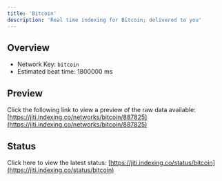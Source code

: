 ```yaml
---
title: 'Bitcoin'
description: 'Real time indexing for Bitcoin; delivered to you'
---
```


## Overview
- Network Key: `bitcoin`
- Estimated beat time: 1800000 ms

## Preview
Click the following link to view a preview of the raw data available: [https://jiti.indexing.co/networks/bitcoin/887825](https://jiti.indexing.co/networks/bitcoin/887825)

## Status
Click here to view the latest status: [https://jiti.indexing.co/status/bitcoin](https://jiti.indexing.co/status/bitcoin)

